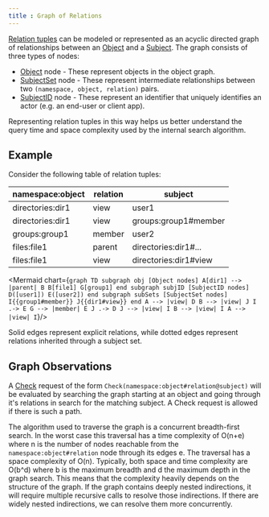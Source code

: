 ```yaml
---
title : Graph of Relations
---
```


[Relation tuples](./relation-tuples) can be modeled or represented as an acyclic directed graph of relationships between an [Object](./objects) and a [Subject](./subjects). The graph 
consists of three types of nodes:

* [Object](./objects) node - These represent objects in the object graph.
* [SubjectSet](./subjects#subject-sets) node - These represent intermediate relationships between two `(namespace, object, relation)` pairs.
* [SubjectID](./subjects#subject-id) node - These represent an identifier that uniquely identifies an actor (e.g. an end-user or client app).

Representing relation tuples in this way helps us better
understand the query time and space complexity used by the internal search algorithm.

## Example
Consider the following table of relation tuples:

| namespace:object | relation | subject               |
|------------------|----------|-----------------------|
| directories:dir1 | view     | user1                 |
| directories:dir1 | view     | groups:group1#member  |
| groups:group1    | member   | user2                 |
| files:file1      | parent   | directories:dir1#...  |
| files:file1      | view     | directories:dir1#view |


<Mermaid chart={`
graph TD
	subgraph obj [Object nodes]
		A[dir1] --> |parent| B
		B[file1]
		G[group1]
	end
	subgraph subjID [SubjectID nodes]
		D([user1])
		E([user2])
	end
	subgraph subSets [SubjectSet nodes]
		I{{group1#member}}
		J{{dir1#view}}
	end
	A --> |view| D
	B --> |view| J
	I .-> E
	G --> |member| E
	J .-> D
	J --> |view| I
	B --> |view| I
	A --> |view| I
`}/>

Solid edges represent explicit relations, while dotted edges represent relations inherited through a subject set.

## Graph Observations
A [Check](../../api-reference/check-api) request of the form `Check(namespace:object#relation@subject)` will be evaluated by searching the graph starting at an object and going through it's relations in search for the matching subject. A Check request is allowed if there is such a path.

The algorithm used to traverse the graph is a concurrent breadth-first search. In the worst case this traversal has a time complexity of O(n+e) where n is the number of nodes reachable from the `namespace:object#relation` node through its edges e. The traversal has a space complexity of O(n).
Typically, both space and time complexity are O(b^d) where b is the maximum breadth and d the maximum depth in the graph search. This means that the complexity heavily depends on
the structure of the graph. If the graph contains deeply nested indirections, it will require multiple recursive calls to resolve those indirections. If there are widely nested 
indirections, we can resolve them more concurrently.
